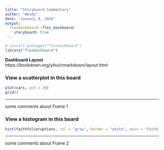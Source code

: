```yaml
---
title: "Storyboard Commentary"
author: "Wendy"
date: "January 9, 2020"
output: 
  flexdashboard::flex_dashboard:
    storyboard: true
---
```


```r
# install.packages("flexdashboard")
library("flexdashboard")
```
**Dashboard Layout**  
https://bookdown.org/yihui/rmarkdown/layout.html


### View a scatterplot in this board

```r
plot(cars, pch = 20)
grid()
```

---

some comments about Frame 1

### View a histogram in this board

```r
hist(faithful$eruptions, col = "gray", border = "white", main = "Faithful Eruptions")
```

---

some comments about Frame 2

